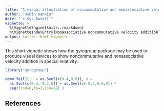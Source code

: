 ```yaml
---
title: "A visual illustration of noncommutative and nonassociative velocity addition in special relativity"
author: "Robin Hankin"
date: "`r Sys.Date()`"
vignette: >
  %\VignetteEngine{knitr::rmarkdown}
  %\VignetteIndexEntry{Nonassociative noncommutative velocity addition}
output: knitr:::html_vignette
---
```


This short vignette shows how the *gyrogroup* package may be used to
produce visual devices to show noncommutative and nonassociative
velocity addition in special relativity.

```r
library("gyrogroup")
```


```r
comm_fail1( u = as.3vel(c(0.4,0,0)), v =
  as.3vel(c(0.4,-0.2,0)) + as.3vel(c(-0.4,0.6,0)) *
  seq(from=0,to=3,len=28) )

```

## References
